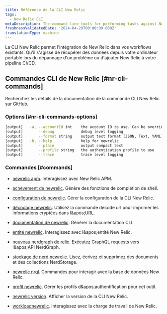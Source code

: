 ```yaml
---
title: Référence de la CLI New Relic
tags:
  - New Relic CLI
metaDescription: The command line tools for performing tasks against New Relic APIs
freshnessValidatedDate: '2024-04-29T00:00:00.000Z'
translationType: machine
---
```


La CLI New Relic permet l'intégration de New Relic dans vos workflows existants. Qu'il s'agisse de récupérer des données depuis votre ordinateur portable lors du dépannage d'un problème ou d'ajouter New Relic à votre pipeline CI/CD.

## Commandes CLI de New Relic [#nr-cli-commands]

Recherchez les détails de la documentation de la commande CLI New Relic sur GitHub.

### Options [#nr-cli-commands-options]

```bash copyable=false
[output]   -a, --accountId int    the account ID to use. Can be overridden by setting NEW_RELIC_ACCOUNT_ID
[output]       --debug            debug level logging
[output]       --format string    output text format [JSON, Text, YAML] (default "JSON")
[output]   -h, --help             help for newrelic
[output]       --plain            output compact text
[output]       --profile string   the authentication profile to use
[output]       --trace            trace level logging
```

### Commandes [#commands]

* [newrelic apm](https://github.com/newrelic/newrelic-cli/blob/master/docs/cli/newrelic_apm.md). Interagissez avec New Relic APM.

* [achèvement de newrelic](https://github.com/newrelic/newrelic-cli/blob/master/docs/cli/newrelic_completion.md). Génère des fonctions de complétion de shell.

* [configuration de newrelic](https://github.com/newrelic/newrelic-cli/blob/master/docs/cli/newrelic_config.md). Gérer la configuration de la CLI New Relic.

* [décodage newrelic](https://github.com/newrelic/newrelic-cli/blob/master/docs/cli/newrelic_decode.md). Utilisez la commande decode url pour imprimer les informations cryptées dans l&amp;apos;URL.

* [documentation de newrelic](https://github.com/newrelic/newrelic-cli/blob/master/docs/cli/newrelic_documentation.md). Générer la documentation CLI.

* [entité newrelic](https://github.com/newrelic/newrelic-cli/blob/master/docs/cli/newrelic_entity.md). Interagissez avec l&amp;apos;entité New Relic.

* [nouveau nerdgraph de relic](https://github.com/newrelic/newrelic-cli/blob/master/docs/cli/newrelic_nerdgraph.md). Exécutez GraphQL requests vers l&amp;apos;API NerdGraph.

* [stockage de nerd newrelic](https://github.com/newrelic/newrelic-cli/blob/master/docs/cli/newrelic_nerdstorage.md). Lisez, écrivez et supprimez des documents et des collections NerdStorage.

* [newrelic nrql](https://github.com/newrelic/newrelic-cli/blob/master/docs/cli/newrelic_nrql.md). Commandes pour interagir avec la base de données New Relic.

* [profil newrelic](https://github.com/newrelic/newrelic-cli/blob/master/docs/cli/newrelic_profile.md). Gérer les profils d&amp;apos;authentification pour cet outil.

* [newrelic version](https://github.com/newrelic/newrelic-cli/blob/master/docs/cli/newrelic_version.md). Afficher la version de la CLI New Relic.

* [workloadnewrelic](https://github.com/newrelic/newrelic-cli/blob/master/docs/cli/newrelic_workload.md). Interagissez avec la charge de travail de New Relic.